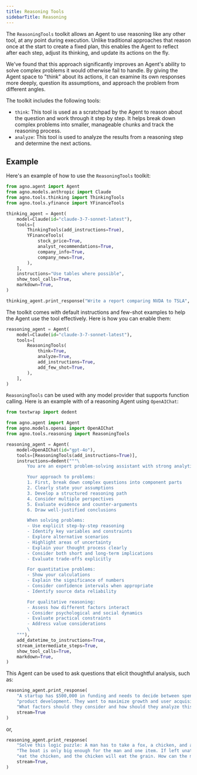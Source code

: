```yaml
---
title: Reasoning Tools
sidebarTitle: Reasoning
---
```


The `ReasoningTools` toolkit allows an Agent to use reasoning like any other tool, at any point during execution. Unlike traditional approaches that reason once at the start to create a fixed plan, this enables the Agent to reflect after each step, adjust its thinking, and update its actions on the fly.

We've found that this approach significantly improves an Agent's ability to solve complex problems it would otherwise fail to handle. By giving the Agent space to "think" about its actions, it can examine its own responses more deeply, question its assumptions, and approach the problem from different angles.

The toolkit includes the following tools:

- `think`: This tool is used as a scratchpad by the Agent to reason about the question and work through it step by step. It helps break down complex problems into smaller, manageable chunks and track the reasoning process.
- `analyze`: This tool is used to analyze the results from a reasoning step and determine the next actions.

## Example

Here's an example of how to use the `ReasoningTools` toolkit:

```python
from agno.agent import Agent
from agno.models.anthropic import Claude
from agno.tools.thinking import ThinkingTools
from agno.tools.yfinance import YFinanceTools

thinking_agent = Agent(
    model=Claude(id="claude-3-7-sonnet-latest"),
    tools=[
        ThinkingTools(add_instructions=True),
        YFinanceTools(
            stock_price=True,
            analyst_recommendations=True,
            company_info=True,
            company_news=True,
        ),
    ],
    instructions="Use tables where possible",
    show_tool_calls=True,
    markdown=True,
)

thinking_agent.print_response("Write a report comparing NVDA to TSLA", stream=True)
```

The toolkit comes with default instructions and few-shot examples to help the Agent use the tool effectively. Here is how you can enable them:

```python
reasoning_agent = Agent(
    model=Claude(id="claude-3-7-sonnet-latest"),
    tools=[
        ReasoningTools(
            think=True,
            analyze=True,
            add_instructions=True,
            add_few_shot=True,
        ),
    ],
)
```

`ReasoningTools` can be used with any model provider that supports function calling. Here is an example with of a reasoning Agent using `OpenAIChat`:

```python
from textwrap import dedent

from agno.agent import Agent
from agno.models.openai import OpenAIChat
from agno.tools.reasoning import ReasoningTools

reasoning_agent = Agent(
    model=OpenAIChat(id="gpt-4o"),
    tools=[ReasoningTools(add_instructions=True)],
    instructions=dedent("""\
        You are an expert problem-solving assistant with strong analytical skills! 🧠

        Your approach to problems:
        1. First, break down complex questions into component parts
        2. Clearly state your assumptions
        3. Develop a structured reasoning path
        4. Consider multiple perspectives
        5. Evaluate evidence and counter-arguments
        6. Draw well-justified conclusions

        When solving problems:
        - Use explicit step-by-step reasoning
        - Identify key variables and constraints
        - Explore alternative scenarios
        - Highlight areas of uncertainty
        - Explain your thought process clearly
        - Consider both short and long-term implications
        - Evaluate trade-offs explicitly

        For quantitative problems:
        - Show your calculations
        - Explain the significance of numbers
        - Consider confidence intervals when appropriate
        - Identify source data reliability

        For qualitative reasoning:
        - Assess how different factors interact
        - Consider psychological and social dynamics
        - Evaluate practical constraints
        - Address value considerations
        \
    """),
    add_datetime_to_instructions=True,
    stream_intermediate_steps=True,
    show_tool_calls=True,
    markdown=True,
)
```

This Agent can be used to ask questions that elicit thoughtful analysis, such as:

```python
reasoning_agent.print_response(
    "A startup has $500,000 in funding and needs to decide between spending it on marketing or "
    "product development. They want to maximize growth and user acquisition within 12 months. "
    "What factors should they consider and how should they analyze this decision?",
    stream=True
)
```

or,

```python
reasoning_agent.print_response(
    "Solve this logic puzzle: A man has to take a fox, a chicken, and a sack of grain across a river. "
    "The boat is only big enough for the man and one item. If left unattended together, the fox will "
    "eat the chicken, and the chicken will eat the grain. How can the man get everything across safely?",
    stream=True,
)
```
